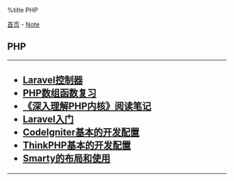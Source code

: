%title PHP

[[../../index|首页]] - [[../index|Note]]
==PHP==
----
<h2>
* [[laravel_controllers|Laravel控制器]]
* [[php_array_func_review|PHP数组函数复习]]
* [[php_tipi_note|《深入理解PHP内核》阅读笔记]]
* [[laravel_primer|Laravel入门]]
* [[codeigniter_base_dev_config|CodeIgniter基本的开发配置]]
* [[thinkphp_base_dev_config|ThinkPHP基本的开发配置]]
* [[smarty_layout|Smarty的布局和使用]]
</h2>
----

